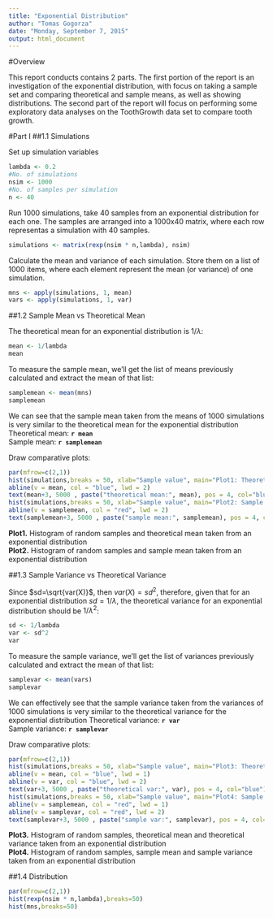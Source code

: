 ```yaml
---
title: "Exponential Distribution"
author: "Tomas Gogorza"
date: "Monday, September 7, 2015"
output: html_document
---
```


#Overview

This report conducts contains 2 parts. The first portion of the report is an investigation of the exponential distribution, with focus on taking a sample set and comparing theoretical and sample means, as well as showing distributions.
The second part of the report will focus on performing some exploratory data analyses on the ToothGrowth data set to compare tooth growth.

#Part I
##1.1 Simulations


Set up simulation variables
```r
lambda <- 0.2
#No. of simulations
nsim <- 1000
#No. of samples per simulation
n <- 40
```

Run 1000 simulations, take 40 samples from an exponential distribution for each one.
The samples are arranged into a 1000x40 matrix, where each row representas a simulation with 40 samples.
```r
simulations <- matrix(rexp(nsim * n,lambda), nsim)
```

Calculate the mean and variance of each simulation. Store them on a list of 1000 items, where each element represent the mean (or variance) of one simulation.
```r
mns <- apply(simulations, 1, mean)
vars <- apply(simulations, 1, var)
```

##1.2 Sample Mean vs Theoretical Mean


The theoretical mean for an exponential distribution is $1/\lambda$:
```r
mean <- 1/lambda
mean
```

To measure the sample mean, we'll get the list of means previously calculated and extract the mean of that list:
```r
samplemean <- mean(mns)
samplemean
```

We can see that the sample mean taken from the means of 1000 simulations is very similar to the theoretical mean for the exponential distribution
Theoretical mean: **`r mean`**  
Sample mean: **`r samplemean`**

Draw comparative plots:
```r
par(mfrow=c(2,1))
hist(simulations,breaks = 50, xlab="Sample value", main="Plot1: Theoretical mean")
abline(v = mean, col = "blue", lwd = 2)
text(mean+3, 5000 , paste("theoretical mean:", mean), pos = 4, col="blue")
hist(simulations,breaks = 50, xlab="Sample value", main="Plot2: Sample mean")
abline(v = samplemean, col = "red", lwd = 2)
text(samplemean+3, 5000 , paste("sample mean:", samplemean), pos = 4, col="red")
```

**Plot1.** Histogram of random samples and theoretical mean taken from an exponential distribution  
**Plot2.** Histogram of random samples and sample mean taken from an exponential distribution

##1.3 Sample Variance vs Theoretical Variance


Since $sd=\sqrt{var(X)}$, then $var(X)=sd^{2}$, therefore, given that for an exponential distribution $sd=1/\lambda$, the theoretical variance for an exponential distribution should be $1/\lambda^{2}$:
```r
sd <- 1/lambda
var <- sd^2
var
```

To measure the sample variance, we'll get the list of variances previously calculated and extract the mean of that list:
```r
samplevar <- mean(vars)
samplevar
```

We can effectively see that the sample variance taken from the variances of 1000 simulations is very similar to the theoretical variance for the exponential distribution
Theoretical variance: **`r var`**  
Sample variance: **`r samplevar`**

Draw comparative plots:
```r
par(mfrow=c(2,1))
hist(simulations,breaks = 50, xlab="Sample value", main="Plot3: Theoretical variance")
abline(v = mean, col = "blue", lwd = 1)
abline(v = var, col = "blue", lwd = 2)
text(var+3, 5000 , paste("theoretical var:", var), pos = 4, col="blue")
hist(simulations,breaks = 50, xlab="Sample value", main="Plot4: Sample variance")
abline(v = samplemean, col = "red", lwd = 1)
abline(v = samplevar, col = "red", lwd = 2)
text(samplevar+3, 5000 , paste("sample var:", samplevar), pos = 4, col="red")
```

**Plot3.** Histogram of random samples, theoretical mean and theoretical variance taken from an exponential distribution  
**Plot4.** Histogram of random samples, sample mean and sample variance taken from an exponential distribution

##1.4 Distribution

```r
par(mfrow=c(2,1))
hist(rexp(nsim * n,lambda),breaks=50)
hist(mns,breaks=50)
```